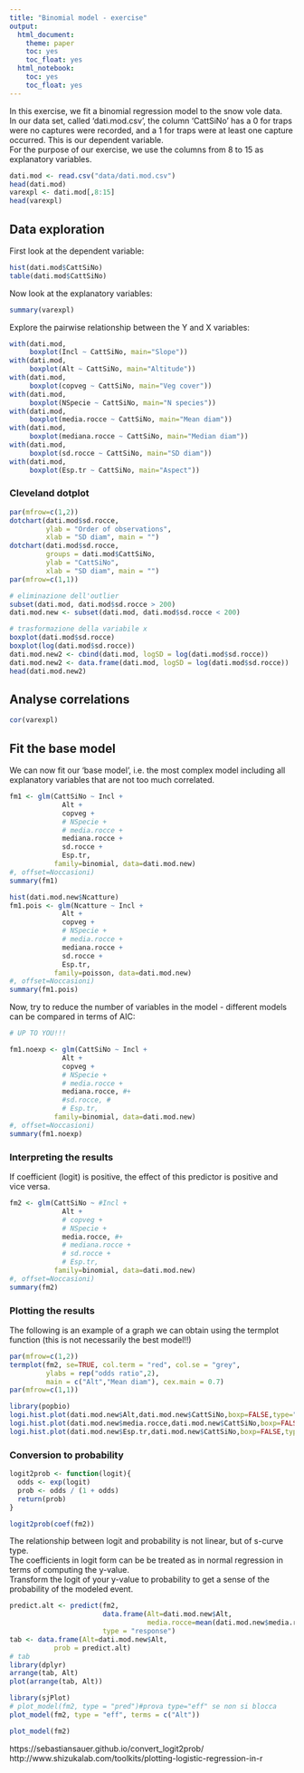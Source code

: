 ```yaml
---
title: "Binomial model - exercise"
output: 
  html_document: 
    theme: paper
    toc: yes
    toc_float: yes
  html_notebook: 
    toc: yes
    toc_float: yes
---
```


In this exercise, we fit a binomial regression model to the snow vole data.   
In our data set, called 'dati.mod.csv', the column 'CattSiNo' has a 0 for traps were no captures were recorded, and a 1 for traps were at least one capture occurred. This is our dependent variable.   
For the purpose of our exercise, we use the columns from 8 to 15 as explanatory variables.  

```r

dati.mod <- read.csv("data/dati.mod.csv")
head(dati.mod)
varexpl <- dati.mod[,8:15]
head(varexpl)

```


## Data exploration

First look at the dependent variable:

```r
hist(dati.mod$CattSiNo)
table(dati.mod$CattSiNo)
```

Now look at the explanatory variables:

```r
summary(varexpl)
```

Explore the pairwise relationship between the Y and X variables:

```r
with(dati.mod,
     boxplot(Incl ~ CattSiNo, main="Slope"))
with(dati.mod,
     boxplot(Alt ~ CattSiNo, main="Altitude"))
with(dati.mod,
     boxplot(copveg ~ CattSiNo, main="Veg cover"))
with(dati.mod,
     boxplot(NSpecie ~ CattSiNo, main="N species"))
with(dati.mod,
     boxplot(media.rocce ~ CattSiNo, main="Mean diam"))
with(dati.mod,
     boxplot(mediana.rocce ~ CattSiNo, main="Median diam"))
with(dati.mod,
     boxplot(sd.rocce ~ CattSiNo, main="SD diam"))
with(dati.mod,
     boxplot(Esp.tr ~ CattSiNo, main="Aspect"))
```

### Cleveland dotplot

```r

par(mfrow=c(1,2))
dotchart(dati.mod$sd.rocce,
         ylab = "Order of observations",
         xlab = "SD diam", main = "")
dotchart(dati.mod$sd.rocce,
         groups = dati.mod$CattSiNo,
         ylab = "CattSiNo",
         xlab = "SD diam", main = "")
par(mfrow=c(1,1))

# eliminazione dell'outlier
subset(dati.mod, dati.mod$sd.rocce > 200)
dati.mod.new <- subset(dati.mod, dati.mod$sd.rocce < 200)

# trasformazione della variabile x
boxplot(dati.mod$sd.rocce)
boxplot(log(dati.mod$sd.rocce))
dati.mod.new2 <- cbind(dati.mod, logSD = log(dati.mod$sd.rocce))
dati.mod.new2 <- data.frame(dati.mod, logSD = log(dati.mod$sd.rocce))
head(dati.mod.new2)

```


## Analyse correlations

```r
cor(varexpl)
```


## Fit the base model

We can now fit our 'base model', i.e. the most complex model including all explanatory variables that are not too much correlated.


```r

fm1 <- glm(CattSiNo ~ Incl +
             Alt +
             copveg +
             # NSpecie +
             # media.rocce +
             mediana.rocce +
             sd.rocce +
             Esp.tr,
           family=binomial, data=dati.mod.new)
#, offset=Noccasioni)
summary(fm1)

hist(dati.mod.new$Ncatture)
fm1.pois <- glm(Ncatture ~ Incl +
             Alt +
             copveg +
             # NSpecie +
             # media.rocce +
             mediana.rocce +
             sd.rocce +
             Esp.tr,
           family=poisson, data=dati.mod.new)
#, offset=Noccasioni)
summary(fm1.pois)

```

Now, try to reduce the number of variables in the model - different models can be compared in terms of AIC:

```r
# UP TO YOU!!!

fm1.noexp <- glm(CattSiNo ~ Incl +
             Alt +
             copveg +
             # NSpecie +
             # media.rocce +
             mediana.rocce, #+
             #sd.rocce, #
             # Esp.tr,
           family=binomial, data=dati.mod.new)
#, offset=Noccasioni)
summary(fm1.noexp)


```


### Interpreting the results

If coefficient (logit) is positive, the effect of this predictor is positive and vice versa.

```r
fm2 <- glm(CattSiNo ~ #Incl +
             Alt +
             # copveg +
             # NSpecie +
             media.rocce, #+
             # mediana.rocce +
             # sd.rocce +
             # Esp.tr,
           family=binomial, data=dati.mod.new)
#, offset=Noccasioni)
summary(fm2)
```

### Plotting the results

The following is an example of a graph we can obtain using the termplot function (this is not necessarily the best model!!)

```r

par(mfrow=c(1,2))
termplot(fm2, se=TRUE, col.term = "red", col.se = "grey",
         ylabs = rep("odds ratio",2),
         main = c("Alt","Mean diam"), cex.main = 0.7)
par(mfrow=c(1,1))

```

```r
library(popbio)
logi.hist.plot(dati.mod.new$Alt,dati.mod.new$CattSiNo,boxp=FALSE,type="hist",col="gray")
logi.hist.plot(dati.mod.new$media.rocce,dati.mod.new$CattSiNo,boxp=FALSE,type="hist",col="gray")
logi.hist.plot(dati.mod.new$Esp.tr,dati.mod.new$CattSiNo,boxp=FALSE,type="hist",col="gray")

```


### Conversion to probability


```r
logit2prob <- function(logit){
  odds <- exp(logit)
  prob <- odds / (1 + odds)
  return(prob)
}
```

```r
logit2prob(coef(fm2))
```

The relationship between logit and probability is not linear, but of s-curve type.   
The coefficients in logit form can be be treated as in normal regression in terms of computing the y-value.   
Transform the logit of your y-value to probability to get a sense of the probability of the modeled event.

```r
predict.alt <- predict(fm2,
                       data.frame(Alt=dati.mod.new$Alt,
                                  media.rocce=mean(dati.mod.new$media.rocce)),
                       type = "response")
tab <- data.frame(Alt=dati.mod.new$Alt,
           prob = predict.alt)
# tab
library(dplyr)
arrange(tab, Alt)
plot(arrange(tab, Alt))
```


```r
library(sjPlot)
# plot_model(fm2, type = "pred")#prova type="eff" se non si blocca
plot_model(fm2, type = "eff", terms = c("Alt"))
```


```r
plot_model(fm2)
```


https://sebastiansauer.github.io/convert_logit2prob/
http://www.shizukalab.com/toolkits/plotting-logistic-regression-in-r




